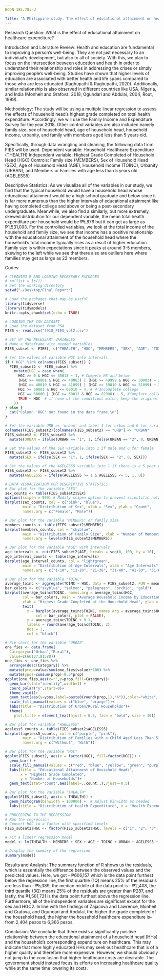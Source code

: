 ```yaml
---
ECON 185.78i-U

Title: "A Philippine study: The effect of educational attainment on healthcare expenditure in Filipino households for the year 2018" 
---
```

  
Research Question: 
  What is the effect of educational attainment on healthcare expenditure?

Introduction and Literature Review:
  Health and education are fundamental to improving a person’s well-being. They are not just necessary to an individual’s development, but also to all of society. With this, we plan to focus on the intersection between education and health in order to understand their relationship and roles in addressing the crises or simply improving people’s well-being. Studies have shown that higher levels of education are associated with better health and life spans compared to those who are less educated (Raghupathi & Raghupathi, 2020). Additionally, similar relationship is also observed in different countries like USA, Nigeria, and India (Monheit and Grafova, 2018; Ogundari and Abdulai, 2004;  Rout, 1999).
  
Methodology:
  The study will be using a multiple linear regression to assess the effects of household head's highest grade completed on total health expenditure. Accordingly, we will use the Family Income and Expenditure Survey for the year 2018. Other control variables are also included namely family size, sex of household head, age of household head, household income, urbanity, and family with members aged less than 5 years old.
  
  Specifically, through data wrangling and cleaning, the following data from FIES will be used.
Dependent variable: Household Healthcare Expenditure (THEALTH)
Independent variable: Highest Grade Completed of Household Head (HGC)
Controls: Family size (MEMBERS), Sex of Household Head (SEX), Age of Household Head (AGE), Household Income (TOINC), Urbanity (URBAN), and Members or Families with age less than 5 years old (AGELESS5)

Descriptive Statistics:
  As we visualize all of the variables in our study, we find that the typical household would have a household head whose educational attainment would be a high school graduate and below since it is far more numerous than the higher intervals of educational attainment like having completed college and above or being a post-secondary undergraduate. Meanwhile, we also find a similarly, but more extremely, skewed distribution for our dependent variable, the mean total health expenditure per household would be ₱5,876 but it can get as large as ₱1,531,003. For the controlled variables, we look at the total income of the household and family size, we see that income has a positive relationship with the educational attainment of the household head where the household's total income typically rises as a result of higher education. Family size is within expectations since it peaks at around 3-5 members, skewing to the left while we see that there also are outliers here where families may get as large as 22 members.

Codes:

```r

# CLEANING R AND LOADING NECESSARY PACKAGES 
# rm(list = ls())
# Set the working directory
setwd("~/Desktop/Final Report")

# Load the packages that may be useful
library(tidyverse)
library(tidymodels)
knitr::opts_chunk$set(echo = TRUE)

```

```r

# LOADING THE CSV DATASET
# Load the dataset from PSA
FIES <- read.csv("2018_FIES_vol2.csv")

```

```r

# SET UP THE NECESSARY VARIABLES
# Make a dataframe with needed variables
FIES_subset <- FIES[, c("THEALTH", "HGC", "MEMBERS", "SEX", "AGE", "TOINC", "URB", "AGELESS5")]

# Set the values of variable HGC into intervals
if ('HGC' %in% colnames(FIES_subset)) {
  FIES_subset2 <- FIES_subset %>%
    mutate(HGC = case_when(
      HGC >= 0 & HGC <= 35013 ~ 1, # Compete HS and below
      (HGC >= 40001 & HGC <= 40003) | (HGC >= 49999 & HGC <= 50003) ~ 2, # 2 Incomplete post-secondary
      (HGC >= 40010 & HGC <= 41099) | (HGC >= 50010 & HGC <= 51099) ~ 3, # 3 Complete post- secondary
      HGC >= 60001 & HGC <= 60010 ~ 4, # 4 Incomplete college
      HGC == 60000 | (HGC >= 60011 & HGC <= 82000) ~ 5, #Complete college and above
      TRUE ~ HGC  # if none of the conditions match, keep the original value
    ))
} else {
  cat("Column 'HGC' not found in the data frame.\n")
}

# Set the variable URB as 'urban' and label 1 for urban and 0 for rural
colnames(FIES_subset2)[colnames(FIES_subset2) == "URB"] <- "URBAN"
FIES_subset2 <- FIES_subset2 %>%
  mutate(URBAN = ifelse(URBAN == "1", 1, ifelse(URBAN == "2", 0, URBAN)))

# Set the values of the SEX variable into 1 if male and 0 for female
FIES_subset2 <- FIES_subset2 %>%
  mutate(SEX = ifelse(SEX == "1", 1, ifelse(SEX == "2", 0, SEX)))

# Set the values of the AGELESS5 variable into 1 if there is a 5 year old in the family and 0 if none
FIES_subset2 <- FIES_subset2 %>%
  mutate(AGELESS5 = ifelse(AGELESS5 >= 1 & AGELESS5 <= 5, 1, 0))

```
```r

# DATA VISUALIZATION FOR DESCRIPTIVE STATISTICS
# Bar plot for the variable "SEX"
sex_counts <- table(FIES_subset2$SEX)
options(scipen = 999) # Modify scipen option to prevent scientific notation
barplot(sex_counts, col = c("pink", "blue"), 
        main = "Distribution of Sex", xlab = "Sex", ylab = "Count",
        names.arg = c("Female", "Male"))

# Bar plot for the variable "MEMBERS" or family size
members_counts <- table(FIES_subset2$MEMBERS)
barplot(members_counts, col = "skyblue", 
        main = "Distribution of Family Size", xlab = "Number of Members", ylab = "Count",
        names.arg = levels(FIES_subset2$MEMBERS))

# Bar plot for the variable "AGE" with intervals
age_intervals <- cut(FIES_subset2$AGE, breaks = seq(0, 100, by = 10), include.lowest = TRUE)
age_interval_counts <- table(age_intervals)
barplot(age_interval_counts, col = "lightgreen",
        main = "Distribution of Age Intervals", xlab = "Age Intervals", ylab = "Count",
        names.arg = c("1-10", "11-20", "21-30", "31-40", "41-50", "51-60", "61-70", "71-80", "81-90", "91-100"))

# Bar plot for the variable "TOINC"
average_toinc <- aggregate(TOINC ~ HGC, data = FIES_subset2, FUN = mean)
bar_colors <- c("skyblue", "salmon", "palegreen", "orchid", "gold")
barplot(average_toinc$TOINC, names.arg = average_toinc$HGC,
        col = bar_colors, main = "Average Household Income by Education of the Household Head",
        xlab = "Highest Grade Completed of the Household Head", ylab = "Average Total Income")
        text(
          x = barplot(average_toinc$TOINC, names.arg = average_toinc$HGC,
              col = bar_colors, plot = FALSE),
          y = average_toinc$TOINC + 0.1,  
          labels = round(average_toinc$TOINC, 2),  
          pos = 1,
          col = "black")

# Pie chart for the variable "URBAN"
one_fies <- data.frame(
  Category=c("Urban","Rural"),
  value=c(66137,81580))
one_fies <- one_fies %>%
  arrange(desc(Category)) %>%
  mutate(prop=value/sum(one_fies$value)*100) %>%
  mutate(ypos=cumsum(prop)-0.5*prop)
ggplot(one_fies,aes(x="",y=prop,fill=Category))+
  geom_bar(stat="identity",width=1) + 
  coord_polar("y",start=0)+
  theme_void()+
  geom_text(aes(y=ypos,label=paste0(round(prop,1),"%")),color="white", size=6)+
  scale_fill_manual(values = c("blue", "orange"))+ 
  labs(title = "Distribution of Urban/Rural Households")+
  theme(
    plot.title = element_text(hjust = 0.5, face = "bold", size = 16))

# Bar plot for variable "AGELESS5"
ageless5_counts <- table(FIES_subset2$AGELESS5)
barplot(ageless5_counts, col = c("purple", "pink"),
        main = "Distribution of Families with a Child Aged Less Than 5", xlab = "Age Less Than 5", ylab = "Count",
        names.arg = c("Without", "With"))

# Bar plot for the variable "HGC"
ggplot(FIES_subset2, aes(x = factor(HGC), fill=factor(HGC))) +
  geom_bar() +
  scale_fill_manual(values = c("red", "blue", "yellow", "green", "purple"))+
  labs(title = "Educational Attainment of Household Heads",
       x = "Highest Grade Completed",
       y = "Number of Households")+
  geom_text(stat="count",aes(label=..count..),vjust=-0.5)

# Bar plot for the variable "THEALTH"
ggplot(FIES_subset2, aes(x = THEALTH)) +
  geom_histogram(binwidth = 100000) +  # Adjust binwidth as needed
  labs(title = "Distribution of Health Expenditure", x = "Health Expenditure")

```

```r

# PROCEEDING TO THE REGRESSION
# Run the regression
# Convert HGC to a factor with specified levels
FIES_subset2$HGC <- factor(FIES_subset2$HGC, levels = c("1", "2", "3", "4", "5"))

# Fit a linear regression model
model <- lm(THEALTH ~ MEMBERS + SEX + AGE + TOINC + URBAN + AGELESS5 + HGC, data = FIES_subset2)

# Display the summary of the regression
summary(model)
```
Results and Analysis: 
  The summary function of R shows us the residuals, which is essentially the difference between the observed values and the predicted values. Here, we got - ₱606,157 which is the data point furthest below the regression line, the first quartile (1Q) means 25% of the residuals are less than - ₱5,089, the median middle of the data point is - ₱2,408, the third quartile (3Q) means 25% of the residuals are greater than  ₱287, and lastly, the  ₱1,501,721 is the data point furthest above the regression line. Furthermore, all of the independent variables are significant except for the sex and HGC2. In line with the findings of Zajacova and Lawrence, Monheit and Grafova, and Ogundari and Abdulai, the higher the grade completed of the household head, the higher the household healthcare expenditure is–from 2,404 pesos to 6,366 pesos.

Conclusion:
  We conclude that there exists a significantly positive relationship between the educational attainment of a household head (HHs) and the household's corresponding expenditure on healthcare. This may indicate that more highly educated HHs may seek out healthcare that is of a higher quality and therefore more expensive. However, we should obviously not jump to the conclusion that higher healthcare costs are desirable. The government should instead focus its efforts on increasing healthcare quality while at the same time lowering its costs.
